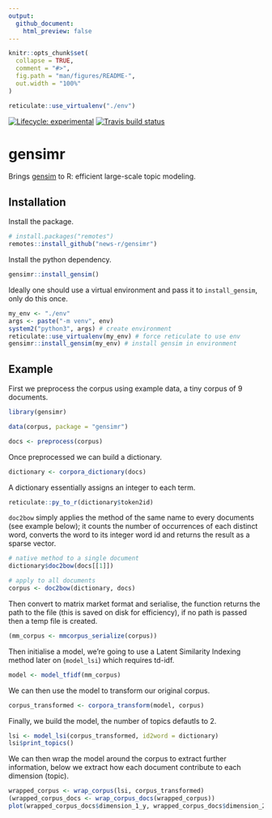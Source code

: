 ```yaml
---
output: 
  github_document:
    html_preview: false
---
```


<!-- README.md is generated from README.Rmd. Please edit that file -->

```r
knitr::opts_chunk$set(
  collapse = TRUE,
  comment = "#>",
  fig.path = "man/figures/README-",
  out.width = "100%"
)

reticulate::use_virtualenv("./env")
```

<!-- badges: start -->
[![Lifecycle: experimental](https://img.shields.io/badge/lifecycle-experimental-orange.svg)](https://www.tidyverse.org/lifecycle/#experimental)
[![Travis build status](https://travis-ci.org/news-r/gensimr.svg?branch=master)](https://travis-ci.org/news-r/gensimr)
<!-- badges: end -->

# gensimr

Brings [gensim](https://radimrehurek.com/gensim) to R: efficient large-scale topic modeling.

## Installation

Install the package.

```r
# install.packages("remotes")
remotes::install_github("news-r/gensimr")
```

Install the python dependency. 

```r
gensimr::install_gensim()
```

Ideally one should use a virtual environment and pass it to `install_gensim`, only do this once.

```r
my_env <- "./env"
args <- paste("-m venv", env)
system2("python3", args) # create environment
reticulate::use_virtualenv(my_env) # force reticulate to use env
gensimr::install_gensim(my_env) # install gensim in environment
```

## Example

First we preprocess the corpus using example data, a tiny corpus of 9 documents.

```r
library(gensimr)

data(corpus, package = "gensimr")

docs <- preprocess(corpus)
```

Once preprocessed we can build a dictionary.

```r
dictionary <- corpora_dictionary(docs)
```

A dictionary essentially assigns an integer to each term.

```r
reticulate::py_to_r(dictionary$token2id)
```

`doc2bow` simply applies the method of the same name to every documents (see example below); it counts the number of occurrences of each distinct word, converts the word to its integer word id and returns the result as a sparse vector. 

```r
# native method to a single document
dictionary$doc2bow(docs[[1]])

# apply to all documents
corpus <- doc2bow(dictionary, docs)
```

Then convert to matrix market format and serialise, the function returns the path to the file (this is saved on disk for efficiency), if no path is passed then a temp file is created.

```r
(mm_corpus <- mmcorpus_serialize(corpus))
```

Then initialise a model, we're going to use a Latent Similarity Indexing method later on (`model_lsi`) which requires td-idf.

```r
model <- model_tfidf(mm_corpus)
```

We can then use the model to transform our original corpus.

```r
corpus_transformed <- corpora_transform(model, corpus)
```

Finally, we build the model, the number of topics defautls to 2.

```r
lsi <- model_lsi(corpus_transformed, id2word = dictionary)
lsi$print_topics()
```

We can then wrap the model around the corpus to extract further information, below we extract how each document contribute to each dimension (topic).

```r
wrapped_corpus <- wrap_corpus(lsi, corpus_transformed)
(wrapped_corpus_docs <- wrap_corpus_docs(wrapped_corpus))
plot(wrapped_corpus_docs$dimension_1_y, wrapped_corpus_docs$dimension_2_y)
```